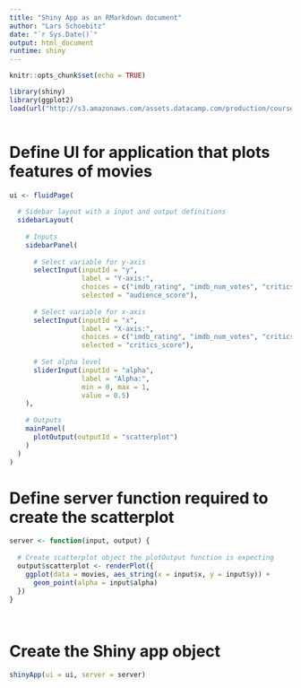 ```yaml
---
title: "Shiny App as an RMarkdown document"
author: "Lars Schoebitz"
date: "`r Sys.Date()`"
output: html_document
runtime: shiny
---
```


```r
knitr::opts_chunk$set(echo = TRUE)
```

```r

library(shiny)
library(ggplot2)
load(url("http://s3.amazonaws.com/assets.datacamp.com/production/course_4850/datasets/movies.Rdata"))



```

# Define UI for application that plots features of movies

```r

ui <- fluidPage(
  
  # Sidebar layout with a input and output definitions
  sidebarLayout(
    
    # Inputs
    sidebarPanel(
      
      # Select variable for y-axis
      selectInput(inputId = "y", 
                  label = "Y-axis:",
                  choices = c("imdb_rating", "imdb_num_votes", "critics_score", "audience_score", "runtime"), 
                  selected = "audience_score"),
      
      # Select variable for x-axis
      selectInput(inputId = "x", 
                  label = "X-axis:",
                  choices = c("imdb_rating", "imdb_num_votes", "critics_score", "audience_score", "runtime"), 
                  selected = "critics_score"),
      
      # Set alpha level
      sliderInput(inputId = "alpha", 
                  label = "Alpha:", 
                  min = 0, max = 1, 
                  value = 0.5)
    ),
    
    # Outputs
    mainPanel(
      plotOutput(outputId = "scatterplot")
    )
  )
)


```


# Define server function required to create the scatterplot

```r

server <- function(input, output) {
  
  # Create scatterplot object the plotOutput function is expecting
  output$scatterplot <- renderPlot({
    ggplot(data = movies, aes_string(x = input$x, y = input$y)) +
      geom_point(alpha = input$alpha)
  })
}




```



# Create the Shiny app object


```r

shinyApp(ui = ui, server = server)


```


